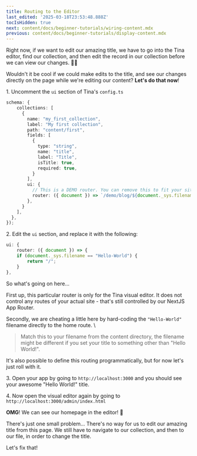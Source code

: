 ```yaml
---
title: Routing to the Editor
last_edited: '2025-03-18T23:53:48.888Z'
tocIsHidden: true
next: content/docs/beginner-tutorials/wiring-content.mdx
previous: content/docs/beginner-tutorials/display-content.mdx
---
```


Right now, if we want to edit our amazing title, we have to go into the Tina editor, find our collection, and then edit the record in our collection before we can view our changes. 😮‍💨 

Wouldn't it be cool if we could make edits to the title, and see our changes directly on the page while we're editing our content? **Let's do that now**!

1\. Uncomment the `ui` section of Tina's `config.ts`

```typescript
schema: {
    collections: [
      {
        name: "my_first_collection",
        label: "My first collection",
        path: "content/first",
        fields: [
          {
            type: "string",
            name: "title",
            label: "Title",
            isTitle: true,
            required: true,
          }
        ],
        ui: {
          // This is a DEMO router. You can remove this to fit your site
          router: ({ document }) => `/demo/blog/${document._sys.filename}`,
        },
      }
    ],
  },
});
```

2\. Edit the `ui` section, and replace it with the following:

```typescript
ui: {
    router: ({ document }) => {
    if (document._sys.filename == "Hello-World") {
        return "/";
    }
},
```

So what's going on here...

First up, this particular router is only for the Tina visual editor. It does not control any routes of your actual site - that's still controlled by our NextJS App Router.

Secondly, we are cheating a little here by hard-coding the `"Hello-World"` filename directly to the home route. \


> Match this to your filename from the content directory, the filename might be different if you set your title to something other than "Hello World!".

It's also possible to define this routing programmatically, but for now let's just roll with it.

3\. Open your app by going to `http://localhost:3000` and you should see your awesome "Hello World!" title.

4\. Now open the visual editor again by going to `http://localhost:3000/admin/index.html`

**OMG**! We can see our homepage in the editor! 🎉

There's just one small problem... There's no way for us to edit our amazing title from this page. We still have to navigate to our collection, and then to our file, in order to change the title.

Let's fix that!
